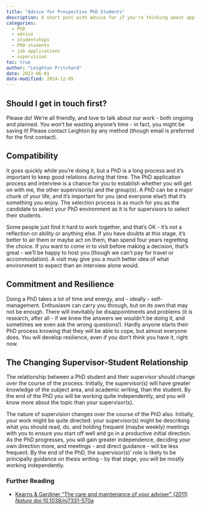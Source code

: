```yaml
---
title: "Advice for Prospective PhD Students"
description: A short post with advice for if you're thinking about applying for a PhD in the group, or with Leighton as a supervisor.
categories:
  - PhD
  - advice
  - studentships 
  - PhD students
  - job applications
  - supervision
toc: true
author: "Leighton Pritchard"
date: 2022-06-01
date-modified: 2024-12-05
---
```


## Should I get in touch first?

Please do! We're all friendly, and love to talk about our work - both ongoing and planned. You won't be wasting anyone's time - in fact, you might be saving it! Please contact Leighton by any method (though email is preferred for the first contact).

## Compatibility

It goes quickly while you're doing it, but a PhD is a long process and it's important to keep good relations during that time. The PhD application process and interview is a chance for you to establish whether you will get on with me, the other supervisor(s) and the group(s). A PhD can be a major chunk of your life, and it's important for you (and everyone else!) that it's something you enjoy. The selection process is as much for you as the candidate to select your PhD environment as it is for supervisors to select their students.

Some people just find it hard to work together, and that's OK - it's not a reflection on ability or anything else. If you have doubts at this stage, it's better to air them or maybe act on them, than spend four years regretting the choice. If you want to come in to visit before making a decision, that's great - we'll be happy to host you (though we can't pay for travel or accommodation). A visit may give you a much better idea of what environment to expect than an interview alone would.

## Commitment and Resilience

Doing a PhD takes a lot of time and energy, and - ideally - self-management. Enthusiasm can carry you through, but on its own that may not be enough. There will inevitably be disappointments and problems (it *is* research, after all - if we knew the answers we wouldn't be doing it, and sometimes we even ask the wrong questions!). Hardly anyone starts their PhD process knowing that they will be able to cope, but almost everyone does. You will develop resilience, even if you don't think you have it, right now.

## The Changing Supervisor-Student Relationship

The relationship between a PhD student and their supervisor should change over the course of the process. Initially, the supervisor(s) will have greater knowledge of the subject area, and academic writing, than the student. By the end of the PhD you will be working quite independently, and you will know more about the topic than your supervisor(s).

The nature of supervision changes over the course of the PhD also. Initially, your work might be quite directed: your supervisor(s) might be describing what you should read, do, and holding frequent (maybe weekly) meetings with you to ensure you start off well and go in a productive initial direction. As the PhD progresses, you will gain greater independence, deciding your own direction more, and meetings - and direct guidance - will be less frequent. By the end of the PhD, the supervisor(s)' role is likely to be principally guidance on thesis writing - by that stage, you will be mostly working independently.

### Further Reading

- [Kearns & Gardiner "The care and maintenance of your adviser" (2011) *Nature* doi:10.1038/nj7331-570a](https://www.nature.com/naturejobs/science/articles/10.1038/nj7331-570a)